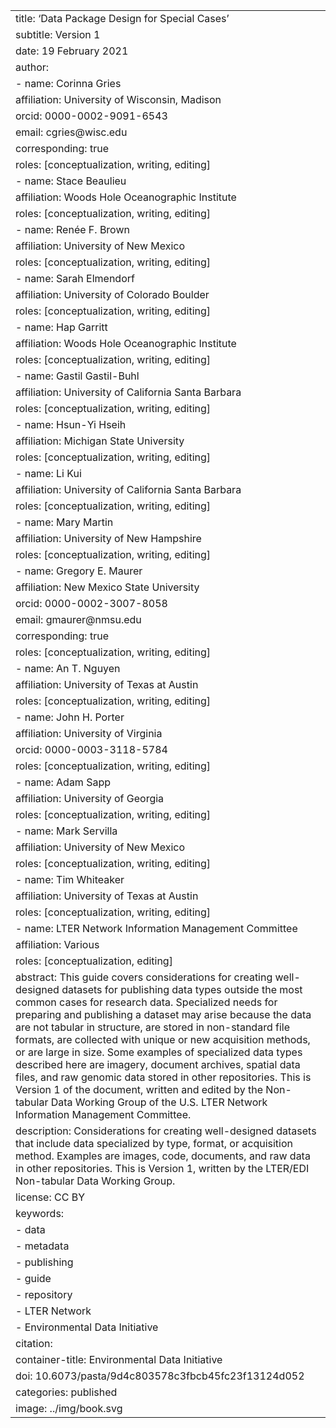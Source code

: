 ---
title:  'Data Package Design for Special Cases'
subtitle: Version 1
date: 19 February 2021
author:
  - name: Corinna Gries
    affiliation: University of Wisconsin, Madison
    orcid: 0000-0002-9091-6543
    email: cgries@wisc.edu
    corresponding: true
    roles: [conceptualization, writing, editing]
  - name: Stace Beaulieu
    affiliation: Woods Hole Oceanographic Institute
    roles: [conceptualization, writing, editing]
  - name: Renée F. Brown
    affiliation: University of New Mexico
    roles: [conceptualization, writing, editing]
  - name: Sarah Elmendorf
    affiliation: University of Colorado Boulder
    roles: [conceptualization, writing, editing]
  - name: Hap Garritt
    affiliation: Woods Hole Oceanographic Institute
    roles: [conceptualization, writing, editing]
  - name: Gastil Gastil-Buhl
    affiliation: University of California Santa Barbara
    roles: [conceptualization, writing, editing]
  - name: Hsun-Yi Hseih
    affiliation: Michigan State University
    roles: [conceptualization, writing, editing]
  - name: Li Kui
    affiliation: University of California Santa Barbara
    roles: [conceptualization, writing, editing]
  - name: Mary Martin
    affiliation: University of New Hampshire
    roles: [conceptualization, writing, editing]
  - name: Gregory E. Maurer
    affiliation: New Mexico State University
    orcid: 0000-0002-3007-8058
    email: gmaurer@nmsu.edu
    corresponding: true
    roles: [conceptualization, writing, editing]
  - name: An T. Nguyen
    affiliation: University of Texas at Austin
    roles: [conceptualization, writing, editing]
  - name: John H. Porter
    affiliation: University of Virginia
    orcid: 0000-0003-3118-5784
    roles: [conceptualization, writing, editing]
  - name: Adam Sapp
    affiliation: University of Georgia
    roles: [conceptualization, writing, editing]
  - name: Mark Servilla
    affiliation: University of New Mexico
    roles: [conceptualization, writing, editing]
  - name: Tim Whiteaker
    affiliation: University of Texas at Austin
    roles: [conceptualization, writing, editing]
  - name: LTER Network Information Management Committee
    affiliation: Various
    roles: [conceptualization, editing]
abstract: This guide covers considerations for creating well-designed datasets for publishing data types outside the most common cases for research data. Specialized needs for preparing and publishing a dataset may arise because the data are not tabular in structure, are stored in non-standard file formats, are collected with unique or new acquisition methods, or are large in size. Some examples of specialized data types described here are imagery, document archives, spatial data files, and raw genomic data stored in other repositories. This is Version 1 of the document, written and edited by the Non-tabular Data Working Group of the U.S. LTER Network Information Management Committee.
description: Considerations for creating well-designed datasets that include data specialized by type, format, or acquisition method. Examples are images, code, documents, and raw data in other repositories. This is Version 1, written by the LTER/EDI Non-tabular Data Working Group.
license: CC BY
keywords:
  - data
  - metadata
  - publishing
  - guide
  - repository
  - LTER Network
  - Environmental Data Initiative
citation: 
  container-title: Environmental Data Initiative
  doi: 10.6073/pasta/9d4c803578c3fbcb45fc23f13124d052
categories: published
image: ../img/book.svg
---